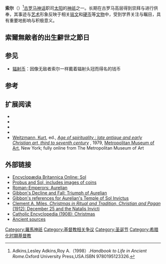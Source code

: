 {{Infobox deity|type=roman
| image = ProbusCoin.jpg
| name = 索尔
| caption =索尔的相关文物
| god_of = 太阳神
| abode = 天空
| planet = 太阳
| day = 星期日
}}
'''索尔'''（{{lang-la|Sol Invictus}}）<ref>Adkins,Lesley Adkins,Roy A.（1998）.''Handbook to Life in Ancient Rome''.Oxford University Press,USA.ISBN 9780195123326.</ref>[[古罗马|古罗马]][[神话|神话]]职司[[太阳|太阳]]的[[神祇|神祇]]之一。长期在古罗马高层得到崇拜与进行供奉，其事迹与[[艺术|艺术]]形象反映于相关[[铭文|铭文]]和[[硬币|硬币]]等[[文物|文物]]中，受到学界关注与瞩目，具有重要地影响与积极意义。

== 索爾無敵者的出生辭世之節日 ==

== 参见 ==
* [[辐射币|辐射币]]：因像无敌者索尔一样戴着辐射头冠而得名的钱币

== 参考 ==
{{reflist}}

== 扩展阅读 ==
*{{citation |last=Berrens |first=Stephan |year=2004 |title=''Sonnenkult und Kaisertum von den Severern bis zu Constantin I. (193–337 n. Chr.)'' |publisher=F. Steiner |series=Geschichte (Franz Steiner Verlag); Historia (Wiesbaden, Germany) |language=de |isbn=978-3-515-08575-5 |url=http://www.worldcat.org/oclc/57010712}}
*{{citation |last=Hijmans |first=S |year=2003 |title=''Sol Invictus, the Winter Solstice, and the Origins of Christmas'' |journal=''Mouseion Calgary'' |pages=377–398 |volume=3.3 |issn=1496-9343 |oclc=202535001 |url=http://www.academia.edu/968841/_Sol_Invictus_the_Winter_Solstice_and_the_Origins_of_Christmas_Mouseion_Number_47_3_2003_277-298 |accessdate=2013-12-03 |archive-date=2019-12-23 |archive-url=https://web.archive.org/web/20191223035132/https://www.academia.edu/968841/_Sol_Invictus_the_Winter_Solstice_and_the_Origins_of_Christmas_Mouseion_Number_47_3_2003_277-298 |dead-url=no }}
*{{citation |last=Hijmans |first=Steven E |year=2009 |title=''Sol : the sun in the art and religions of Rome'' |format=Thesis/dissertation |isbn=90-367-3931-4 |url=http://dissertations.ub.rug.nl/FILES/faculties/arts/2009/s.e.hijmans/vol1/05_c5.pdf |accessdate=2013-12-03 |archive-date=2012-02-25 |archive-url=https://web.archive.org/web/20120225081630/http://dissertations.ub.rug.nl/FILES/faculties/arts/2009/s.e.hijmans/vol1/05_c5.pdf |dead-url=no }}
*{{citation |last=Matern |first=Petra |year=2002 |title=''Helios und Sol : Kulte und Ikonographie des griechischen und römischen Sonnengottes'' |publisher=Ege Yayınları |language=de |isbn=978-975-8070-53-4 |url=http://www.worldcat.org/oclc/53857589}}
* [[Kurt_Weitzmann|Weitzmann, Kurt]], ed., ''[http://libmma.contentdm.oclc.org/cdm/compoundobject/collection/p15324coll10/id/41994 Age of spirituality : late antique and early Christian art, third to seventh century] {{Wayback|url=http://libmma.contentdm.oclc.org/cdm/compoundobject/collection/p15324coll10/id/41994 |date=20130224030434 }}'', 1979, [[Metropolitan_Museum_of_Art|Metropolitan Museum of Art]], New York; fully online from The Metropolitan Museum of Art

== 外部链接 ==
{{Commons|索尔}}
* [http://www.britannica.com/EBchecked/topic/552806/Sol Encyclopædia Britannica Online: Sol] {{Wayback|url=http://www.britannica.com/EBchecked/topic/552806/Sol |date=20141010234934 }}
* [https://web.archive.org/web/20050403203429/http://nis-www.lanl.gov/~ctr/probus.html Probus and Sol, includes images of coins]
* [http://www.roman-emperors.org/aurelian.htm Roman-Emperors: Aurelian] {{Wayback|url=http://www.roman-emperors.org/aurelian.htm |date=20101202042214 }}
* [http://www.ccel.org/g/gibbon/decline/volume1/chap11.htm#triumph Gibbon's Decline and Fall: Triumph of Aurelian] {{Wayback|url=http://www.ccel.org/g/gibbon/decline/volume1/chap11.htm#triumph |date=20210205031430 }}
* [http://www.ccel.org/g/gibbon/decline/volume1/nt11/085.htm Gibbon's references for Aurelian's Temple of Sol Invictus] {{Wayback|url=http://www.ccel.org/g/gibbon/decline/volume1/nt11/085.htm |date=20210309134755 }}
* [http://www.worldspirituality.org/december-25.html  Clement A. Miles, ''Christmas in Ritual and Tradition, Christian and Pagan'' (1912): December 25 and the Natalis Invicti] {{Wayback|url=http://www.worldspirituality.org/december-25.html |date=20190911100453 }}
* [http://www.newadvent.org/cathen/03724b.htm Catholic Encyclopedia (1908): Christmas] {{Wayback|url=http://www.newadvent.org/cathen/03724b.htm |date=20110221183607 }}
* [http://www.tertullian.org/rpearse/sol_invictus.htm Ancient sources] {{Wayback|url=http://www.tertullian.org/rpearse/sol_invictus.htm |date=20200716194646 }}
{{羅馬神話}}
{{Authority control}}

[[Category:羅馬神祇|Category:羅馬神祇]]
[[Category:基督教相关争议|Category:基督教相关争议]]
[[Category:圣诞节|Category:圣诞节]]
[[Category:希腊化时期基督教|Category:希腊化时期基督教]]